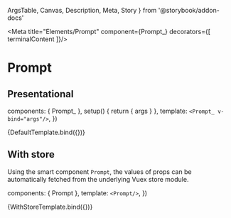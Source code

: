   ArgsTable,
  Canvas,
  Description,
  Meta,
  Story
} from '@storybook/addon-docs'



<Meta
  title="Elements/Prompt"
  component={Prompt_}
  decorators={[
    terminalContent
  ]}/>

# Prompt

## Presentational

<Description of={Prompt_}/>

  components: { Prompt_ },
  setup() {
    return { args }
  },
  template: `
    <Prompt_ v-bind="args"/>
  `,
})

<Canvas>
  <Story
    name="Default"
    args={{
      username: 'dhruvkb',
      hostname: 'seeelaye',
      workingDirectoryName: '~',
    }}>
    {DefaultTemplate.bind({})}
  </Story>
</Canvas>

<ArgsTable story="Default"/>

## With store

Using the smart component `Prompt`, the values of props can be automatically
fetched from the underlying Vuex store module.

  components: { Prompt },
  template: `
    <Prompt/>
  `,
})

<Canvas>
  <Story name="WithStore">
    {WithStoreTemplate.bind({})}
  </Story>
</Canvas>

<ArgsTable of={Prompt}/>
